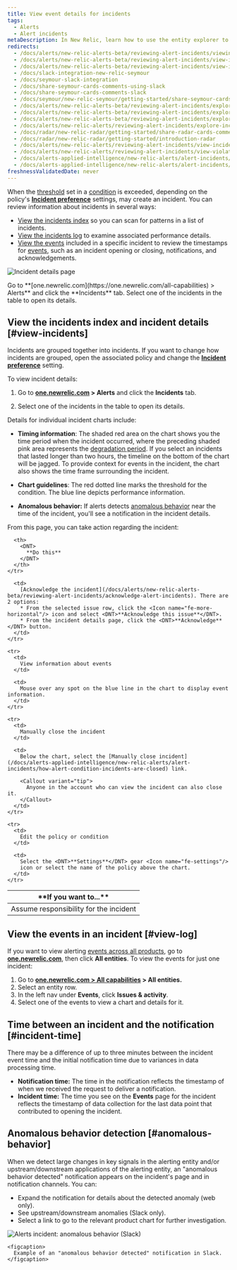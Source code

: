 ```yaml
---
title: View event details for incidents
tags:
  - Alerts 
  - Alert incidents
metaDescription: In New Relic, learn how to use the entity explorer to find and review alerts incidents.
redirects:
  - /docs/alerts/new-relic-alerts-beta/reviewing-alert-incidents/viewing-incident-dashboard-details
  - /docs/alerts/new-relic-alerts-beta/reviewing-alert-incidents/view-incident-dashboard-details
  - /docs/alerts/new-relic-alerts-beta/reviewing-alert-incidents/view-incident-violation-details
  - /docs/slack-integration-new-relic-seymour
  - /docs/seymour-slack-integration
  - /docs/share-seymour-cards-comments-using-slack
  - /docs/share-seymour-cards-comments-slack
  - /docs/seymour/new-relic-seymour/getting-started/share-seymour-cards-comments-slack
  - /docs/alerts/new-relic-alerts-beta/reviewing-alert-incidents/exploring-incident-history
  - /docs/alerts/new-relic-alerts-beta/reviewing-alert-incidents/explore-incident-history
  - /docs/alerts/new-relic-alerts-beta/reviewing-alert-incidents/explore-incident-history-incidents-index
  - /docs/alerts/new-relic-alerts/reviewing-alert-incidents/explore-incident-history-incidents-index
  - /docs/radar/new-relic-radar/getting-started/share-radar-cards-comments-slack
  - /docs/radar/new-relic-radar/getting-started/introduction-radar
  - /docs/alerts/new-relic-alerts/reviewing-alert-incidents/view-incident-violation-details
  - /docs/alerts/new-relic-alerts/reviewing-alert-incidents/view-violation-event-details-incidents
  - /docs/alerts-applied-intelligence/new-relic-alerts/alert-incidents/view-violation-event-details-incidents/
  - /docs/alerts-applied-intelligence/new-relic-alerts/alert-incidents/view-event-details-incidents
freshnessValidatedDate: never
---
```


When the [threshold](/docs/alerts/create-alert/set-thresholds/set-thresholds-alert-condition/) set in a [condition](/docs/alerts/create-alert/create-alert-condition/alert-conditions/) is exceeded, depending on the policy's <DNT>**[Incident preference](/docs/alerts/new-relic-alerts/configuring-alert-policies/specify-when-new-relic-creates-incidents)**</DNT> settings, <InlinePopover type="alerts"/> may create an incident. You can review information about incidents in several ways:

* [View the incidents index](#view-incidents) so you can scan for patterns in a list of incidents.
* [View the incidents log](#view-log) to examine associated performance details.
* [View the events](#incident-time) included in a specific incident to review the timestamps for [events](/docs/using-new-relic/welcome-new-relic/get-started/glossary#event), such as an incident opening or closing, notifications, and acknowledgements.

<img
  title="Incident details page"
  alt="Incident details page"
  src="/images/alerts_screenshot-full_incident-page.webp"
/>

<figcaption>
  Go to <DNT>**[one.newrelic.com](https://one.newrelic.com/all-capabilities) > Alerts**</DNT> and click the <DNT>**Incidents**</DNT> tab. Select one of the incidents in the table to open its details.
</figcaption>

## View the incidents index and incident details [#view-incidents]

Incidents are grouped together into incidents. If you want to change how incidents are grouped, open the associated policy and change the [<DNT>**Incident preference**</DNT>](/docs/alerts/new-relic-alerts-beta/reviewing-alert-incidents/specify-when-new-relic-creates-incidents) setting.

To view incident details:

1. Go to <DNT>**[one.newrelic.com](https://one.newrelic.com/all-capabilities) > Alerts**</DNT> and click the <DNT>**Incidents**</DNT> tab.

2. Select one of the incidents in the table to open its details.

Details for individual incident charts include:

* <DNT>**Timing information**</DNT>: The shaded red area on the chart shows you the time period when the incident occurred, where the preceding shaded pink area represents the [degradation period](/docs/using-new-relic/welcome-new-relic/get-started/glossary#degradation-period). If you select an incidents that lasted longer than two hours, the timeline on the bottom of the chart will be jagged. To provide context for events in the incident, the chart also shows the time frame surrounding the incident.

* <DNT>**Chart guidelines**</DNT>: The red dotted line marks the threshold for the condition. The blue line depicts performance information.

* <DNT>**Anomalous behavior:**</DNT> If alerts detects [anomalous behavior](#anomalous-behavior) near the time of the incident, you'll see a notification in the incident details.

From this page, you can take action regarding the incident:

<table>
  <thead>
    <tr>
      <th width={250}>
        <DNT>
          **If you want to...**
        </DNT>
      </th>

      <th>
        <DNT>
          **Do this**
        </DNT>
      </th>
    </tr>
  </thead>

  <tbody>
    <tr>
      <td>
        Assume responsibility for the incident
      </td>

      <td>
        [Acknowledge the incident](/docs/alerts/new-relic-alerts-beta/reviewing-alert-incidents/acknowledge-alert-incidents). There are 2 options: 
        * From the selected issue row, click the <Icon name="fe-more-horizontal"/> icon and select <DNT>**Acknowledge this issue**</DNT>.
        * From the incident details page, click the <DNT>**Acknowledge**</DNT> button.
      </td>
    </tr>

    <tr>
      <td>
        View information about events
      </td>

      <td>
        Mouse over any spot on the blue line in the chart to display event information.
      </td>
    </tr>

    <tr>
      <td>
        Manually close the incident
      </td>

      <td>
        Below the chart, select the [Manually close incident](/docs/alerts-applied-intelligence/new-relic-alerts/alert-incidents/how-alert-condition-incidents-are-closed) link.

        <Callout variant="tip">
          Anyone in the account who can view the incident can also close it.
        </Callout>
      </td>
    </tr>

    <tr>
      <td>
        Edit the policy or condition
      </td>

      <td>
        Select the <DNT>**Settings**</DNT> gear <Icon name="fe-settings"/>
        icon or select the name of the policy above the chart.
      </td>
    </tr>
  </tbody>
</table>

## View the events in an incident [#view-log]

If you want to view alerting [events across all products](/docs/alerts/new-relic-alerts-beta/reviewing-events/review-events-across-products), go to <DNT>**[one.newrelic.com](https://one.newrelic.com/all-capabilities)**</DNT>, then click <DNT>**All entities**</DNT>. To view the events for just one incident:

1. Go to <DNT>**[one.newrelic.com > All capabilities](https://one.newrelic.com/all-capabilities) > All entities.**</DNT>
2. Select an entity row.
3. In the left nav under <DNT>**Events**</DNT>, click <DNT>**Issues & activity**</DNT>.
4. Select one of the events to view a chart and details for it.

## Time between an incident and the notification [#incident-time]

There may be a difference of up to three minutes between the incident event time and the initial notification time due to variances in data processing time.

* <DNT>**Notification time:**</DNT> The time in the notification reflects the timestamp of when we received the request to deliver a notification.
* <DNT>**Incident time:**</DNT> The time you see on the <DNT>**Events**</DNT> page for the incident reflects the timestamp of data collection for the last data point that contributed to opening the incident.

## Anomalous behavior detection [#anomalous-behavior]

When we detect large changes in key signals in the alerting entity and/or upstream/downstream applications of the alerting entity, an "anomalous behavior detected" notification appears on the incident's page and in notification channels. You can:

* Expand the notification for details about the detected anomaly (web only).
* See upstream/downstream anomalies (Slack only).
* Select a link to go to the relevant product chart for further investigation.

<CollapserGroup>
  <Collapser
    id="slack-notification"
    title="Alerts notification in Slack"
  >
    <img
      title="Alerts incident: anomalous behavior (Slack)"
      alt="Alerts incident: anomalous behavior (Slack)"
      src="/images/alerts_screenshot-full_incident-context-in-slack.webp"
    />

    <figcaption>
      Example of an "anomalous behavior detected" notification in Slack.
    </figcaption>
  </Collapser>
</CollapserGroup>
